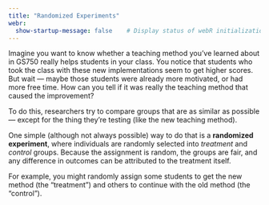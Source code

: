 ```yaml
---
title: "Randomized Experiments"
webr:  
  show-startup-message: false    # Display status of webR initialization
---
```


Imagine you want to know whether a teaching method you’ve learned about in GS750 really helps students in your class. You notice that students who took the class with these new implementations seem to get higher scores. But wait — maybe those students were already more motivated, or had more free time. How can you tell if it was really the teaching method that caused the improvement?

To do this, researchers try to compare groups that are as similar as possible — except for the thing they’re testing (like the new teaching method).

One simple (although not always possible) way to do that is a **randomized experiment**, where individuals are randomly selected into *treatment* and *control* groups. Because the assignment is random, the groups are fair, and any difference in outcomes can be attributed to the treatment itself.

For example, you might randomly assign some students to get the new method (the "treatment") and others to continue with the old method (the "control").

